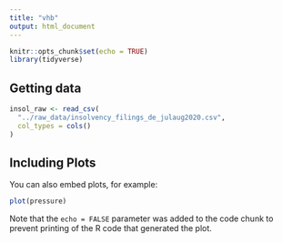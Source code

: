 ```yaml
---
title: "vhb"
output: html_document
---
```


```r
knitr::opts_chunk$set(echo = TRUE)
library(tidyverse)
```


## Getting data
```r
insol_raw <- read_csv(
  "../raw_data/insolvency_filings_de_julaug2020.csv",
  col_types = cols()
)
```

## Including Plots

You can also embed plots, for example:

```r
plot(pressure)
```

Note that the `echo = FALSE` parameter was added to the code chunk to prevent printing of the R code that generated the plot.
